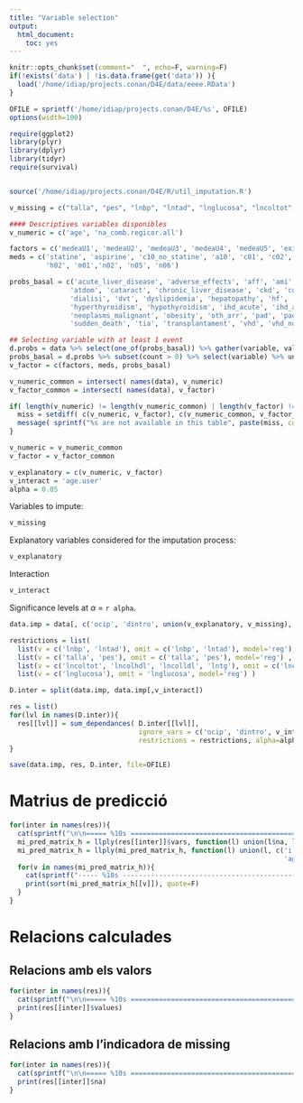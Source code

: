 ```yaml
---
title: "Variable selection"
output:
  html_document:
    toc: yes
---
```


```r
knitr::opts_chunk$set(comment="  ", echo=F, warning=F)
if(!exists('data') | !is.data.frame(get('data')) ){
  load('/home/idiap/projects.conan/D4E/data/eeee.RData')
}

OFILE = sprintf('/home/idiap/projects.conan/D4E/%s', OFILE)
options(width=100)

require(ggplot2)
library(plyr)
library(dplyr)
library(tidyr)
require(survival)


source('/home/idiap/projects.conan/D4E/R/util_imputation.R')

v_missing = c("talla", "pes", "lnbp", "lntad", "lnglucosa", "lncoltot", "lncolhdl", "lncolldl", "lntg")

#### Descriptives variables disponibles
v_numeric = c('age', 'na_comb.regicor.all')

factors = c('medeaU1', 'medeaU2', 'medeaU3', 'medeaU4', 'medeaU5', 'exitusE', 'exitusT', 'i.ep_comb.regicor.all')
meds = c('statine', 'aspirine', 'c10_no_statine', 'a10', 'c01', 'c02', 'c03', 'c07', 'c08', 'c09', 'c10', 'g03a', 
         'h02', 'm01','n02', 'n05', 'n06')

probs_basal = c('acute_liver_disease', 'adverse_effects', 'aff', 'ami', 'ami_atc', 'angor', 'ard', 'arthritis', 'asthma', 'smoking',
               'atdom', 'cataract', 'chronic_liver_disease', 'ckd', 'copd', 'dementia', 'diabetes', 'diabetes_t2', 'alcoholism',
               'dialisi', 'dvt', 'dyslipidemia', 'hepatopathy', 'hf', 'hf_atc', 'htn', 'htn_not_org', 'htn_org', 'stroke_i',
               'hyperthyroidism', 'hypothyroidism', 'ihd_acute', 'ihd_atc', 'ihd_chronic', 'miopathy', 'neoplasms_benign',
               'neoplasms_malignant', 'obesity', 'oth_arr', 'pad', 'pad_atc', 'plegies', 'sa', 'stroke', 'stroke_e', 'stroke_h', 
               'sudden_death', 'tia', 'transplantament', 'vhd', 'vhd_nonrheumatic', 'vhd_rheumatic')

## Selecting variable with at least 1 event
d.probs = data %>% select(one_of(probs_basal)) %>% gather(variable, value) %>% dplyr::group_by(variable) %>% dplyr::summarise(count = sum(value))
probs_basal = d.probs %>% subset(count > 0) %>% select(variable) %>% unlist %>% as.character
v_factor = c(factors, meds, probs_basal)

v_numeric_common = intersect( names(data), v_numeric)
v_factor_common = intersect( names(data), v_factor)

if( length(v_numeric) != length(v_numeric_common) | length(v_factor) != length(v_factor_common)){
  miss = setdiff( c(v_numeric, v_factor), c(v_numeric_common, v_factor_common) )
  message( sprintf("%s are not available in this table", paste(miss, collapse = ', ')) )
}

v_numeric = v_numeric_common
v_factor = v_factor_common

v_explanatory = c(v_numeric, v_factor)
v_interact = 'age.user'
alpha = 0.05
```

Variables to impute:
  
```r
v_missing
```

Explanatory variables considered for the imputation process:
  
```r
v_explanatory
```

Interaction

```r
v_interact
```

Significance levels at $\alpha$ = `r alpha`.

```r
data.imp = data[, c('ocip', 'dintro', union(v_explanatory, v_missing), v_interact)]

restrictions = list(
  list(v = c('lnbp', 'lntad'), omit = c('lnbp', 'lntad'), model='reg'),
  list(v = c('talla', 'pes'), omit = c('talla', 'pes'), model='reg') ,
  list(v = c('lncoltot', 'lncolhdl', 'lncolldl', 'lntg'), omit = c('lncoltot', 'lncolhdl', 'lncolldl', 'lntg'), model='reg'),
  list(v = c('lnglucosa'), omit = 'lnglucosa', model='reg') )

D.inter = split(data.imp, data.imp[,v_interact])

res = list()
for(lvl in names(D.inter)){
  res[[lvl]] = sum_dependances( D.inter[[lvl]],
                                ignore_vars = c('ocip', 'dintro', v_interact, 'na_comb.regicor.all', 'i.ep_comb.regicor.all'),
                                restrictions = restrictions, alpha=alpha)
}

save(data.imp, res, D.inter, file=OFILE)
```


# Matrius de predicció


```r
for(inter in names(res)){
  cat(sprintf("\n\n===== %10s ================================================================\n\n", inter))
  mi_pred_matrix_h = llply(res[[inter]]$vars, function(l) union(l$na, l$value))
  mi_pred_matrix_h = llply(mi_pred_matrix_h, function(l) union(l, c('i.ep_comb.regicor.all', 'na_comb.regicor.all', 
                                                                    'age', 'smoking', 'diabetes')))
  for(v in names(mi_pred_matrix_h)){
    cat(sprintf("----- %10s ----------------------------------------------------------------\n", v))
    print(sort(mi_pred_matrix_h[[v]]), quote=F)
  }
}
```


# Relacions calculades 

## Relacions amb els valors

```r
for(inter in names(res)){
  cat(sprintf("\n\n===== %10s ================================================================\n\n", inter))
  print(res[[inter]]$values)
}
```

## Relacions amb l'indicadora de missing

```r
for(inter in names(res)){
  cat(sprintf("\n\n===== %10s ================================================================\n\n", inter))
  print(res[[inter]]$na)
}
```

